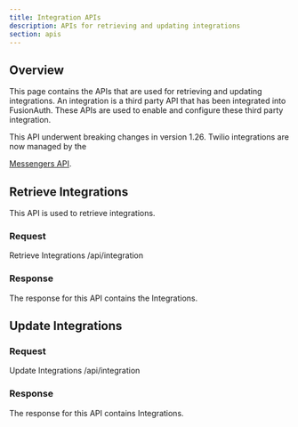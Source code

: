 ```yaml
---
title: Integration APIs
description: APIs for retrieving and updating integrations
section: apis
---
```


## Overview

This page contains the APIs that are used for retrieving and updating integrations. An integration is a third party API that has been integrated into FusionAuth. These APIs are used to enable and configure these third party integration.

<Aside type="caution">
This API underwent breaking changes in version 1.26. Twilio integrations are now managed by the

[Messengers API](/docs/apis/messengers/).
</Aside>

## Retrieve Integrations

This API is used to retrieve integrations.

### Request

<APIAuthentication icon="lock">Retrieve Integrations</APIAuthentication>
<APIURI method="GET">/api/integration</APIURI>

### Response

The response for this API contains the Integrations.

<StandardGetResponseCodes no_errors never_missing />

<IntegrationResponseBody />

## Update Integrations

<GenericUpdateExplanationFragment extra_id_verbiage="No Id is required to update this object." capitalized_object_name="Integration" />

### Request

<APIAuthentication icon="lock">Update Integrations</APIAuthentication>
<APIURI method="PUT">/api/integration</APIURI>

<PatchSupport api_endpoint="/api/integration" />

<IntegrationRequestBody api_endpoint="/api/integration" />

### Response

The response for this API contains Integrations.

<StandardPostResponseCodes />

<IntegrationResponseBody />
